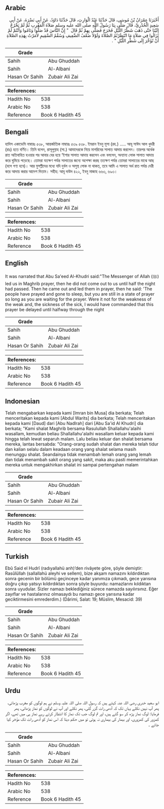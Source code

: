 ## Arabic


<div dir="rtl" lang="ar" style={{fontSize:'larger',backgroundColor:'#f8f9fa',padding:20}}>
أَخْبَرَنَا عِمْرَانُ بْنُ مُوسَى، قَالَ حَدَّثَنَا عَبْدُ الْوَارِثِ، قَالَ حَدَّثَنَا دَاوُدُ، عَنْ أَبِي نَضْرَةَ، عَنْ أَبِي سَعِيدٍ الْخُدْرِيِّ، قَالَ صَلَّى بِنَا رَسُولُ اللَّهِ صلى الله عليه وسلم صَلاَةَ الْمَغْرِبِ ثُمَّ لَمْ يَخْرُجْ إِلَيْنَا حَتَّى ذَهَبَ شَطْرُ اللَّيْلِ فَخَرَجَ فَصَلَّى بِهِمْ ثُمَّ قَالَ ‏ "‏ إِنَّ النَّاسَ قَدْ صَلُّوا وَنَامُوا وَأَنْتُمْ لَمْ تَزَالُوا فِي صَلاَةٍ مَا انْتَظَرْتُمُ الصَّلاَةَ وَلَوْلاَ ضَعْفُ الضَّعِيفِ وَسُقْمُ السَّقِيمِ لأَمَرْتُ بِهَذِهِ الصَّلاَةِ أَنْ تُؤَخَّرَ إِلَى شَطْرِ اللَّيْلِ ‏"‏ ‏.‏
</div>
<div style={{backgroundColor:'#f8f9fa',padding:20, marginBottom: 10}}><table> <thead> <tr> <th>Grade</th> <th></th> </tr> </thead> <tbody> <tr><td>Sahih</td><td>Abu Ghuddah</td></tr><tr><td>Sahih</td><td>Al-Albani</td></tr><tr><td>Hasan Or Sahih</td><td>Zubair Ali Zai</td></tr></tbody></table><table> <thead> <tr> <th>References:</th> <th></th> </tr> </thead> <tbody><tr><td>Hadith No</td><td>538</td></tr><tr><td>Arabic No</td><td>538</td></tr><tr><td>Reference</td><td>Book 6 Hadith 45</td></tr></tbody></table></div>

## Bengali


<div dir="ltr" lang="bn" style={{fontSize:'larger',backgroundColor:'#f8f9fa',padding:20}}>
হাদিস একাডেমি নাম্বারঃ ৫৩৮, আন্তর্জাতিক নাম্বারঃ ৫৩৯ ৫৩৮. ইমরান ইবনু মূসা (রহ.) ..... আবূ সাঈদ আল খুদরী (রাঃ) হতে বর্ণিত। তিনি বলেন, রাসূলুল্লাহ (সা.) আমাদেরকে নিয়ে মাগরিবের সালাত আদায় করলেন। তারপর অর্ধেক রাত অতিবাহিত হওয়ার পর আবার বের হয়ে ‘ইশার সালাত আদায় করলেন এবং বললেন, অন্যান্য লোক সালাত আদায় করে ঘুমিয়ে পড়েছে। তোমরা যতক্ষণ পর্যন্ত সালাতের জন্যে অপেক্ষা করছ ততক্ষণ পর্যন্ত তোমরা সালাতের মাঝে আছ (বলে গণ্য হবে)। আর মুসল্লীদের মধ্যে যদি দুর্বল ও অসুস্থ লোক না থাকত, তবে আমি এ সালাত অর্ধ রাত পর্যন্ত দেরী করে আদায় করার আদেশ দিতাম। সহীহ: আবূ দাউদ ৪২২, ইবনু মাজাহ ৬৬৩, ৬৯৩।
</div>
<div style={{backgroundColor:'#f8f9fa',padding:20, marginBottom: 10}}><table> <thead> <tr> <th>Grade</th> <th></th> </tr> </thead> <tbody> <tr><td>Sahih</td><td>Abu Ghuddah</td></tr><tr><td>Sahih</td><td>Al-Albani</td></tr><tr><td>Hasan Or Sahih</td><td>Zubair Ali Zai</td></tr></tbody></table><table> <thead> <tr> <th>References:</th> <th></th> </tr> </thead> <tbody><tr><td>Hadith No</td><td>538</td></tr><tr><td>Arabic No</td><td>538</td></tr><tr><td>Reference</td><td>Book 6 Hadith 45</td></tr></tbody></table></div>

## English


<div dir="ltr" lang="en" style={{fontSize:'larger',backgroundColor:'#f8f9fa',padding:20}}>
It was narrated that Abu Sa'eed Al-Khudri said:"The Messenger of Allah (ﷺ) led us in Maghrib prayer, then he did not come out to us until half the night had passed. Then he came out and led them in prayer, then he said: 'The people have prayed and gone to sleep, but you are still in a state of prayer so long as you are waiting for the prayer. Were it not for the weakness of the weak and, the sickness of the sick, I would have commanded that this prayer be delayed until halfway through the night
</div>
<div style={{backgroundColor:'#f8f9fa',padding:20, marginBottom: 10}}><table> <thead> <tr> <th>Grade</th> <th></th> </tr> </thead> <tbody> <tr><td>Sahih</td><td>Abu Ghuddah</td></tr><tr><td>Sahih</td><td>Al-Albani</td></tr><tr><td>Hasan Or Sahih</td><td>Zubair Ali Zai</td></tr></tbody></table><table> <thead> <tr> <th>References:</th> <th></th> </tr> </thead> <tbody><tr><td>Hadith No</td><td>538</td></tr><tr><td>Arabic No</td><td>538</td></tr><tr><td>Reference</td><td>Book 6 Hadith 45</td></tr></tbody></table></div>

## Indonesian


<div dir="ltr" lang="id" style={{fontSize:'larger',backgroundColor:'#f8f9fa',padding:20}}>
Telah mengabarkan kepada kami [Imran bin Musa] dia berkata; Telah menceritakan kepada kami [Abdul Warits] dia berkata; Telah menceritakan kepada kami [Daud] dari [Abu Nadlrah] dari [Abu Sa'id Al Khudri] dia berkata; "Kami shalat Maghrib bersama Rasulullah Shallallahu'alaihi wasallam, kemudian beliau Shallallahu'alaihi wasallam keluar kepada kami hingga telah lewat separuh malam. Lalu beliau keluar dan shalat bersama mereka, lantas bersabda: "Orang-orang sudah shalat dan mereka telah tidur dan kalian selalu dalam keadaan orang yang shalat selama masih menunggu shalat. Seandainya tidak menambah lemah orang yang lemah dan tidak menambah sakit orang yang sakit, maka aku pasti memerintahkan mereka untuk mengakhirkan shalat ini sampai pertengahan malam
</div>
<div style={{backgroundColor:'#f8f9fa',padding:20, marginBottom: 10}}><table> <thead> <tr> <th>Grade</th> <th></th> </tr> </thead> <tbody> <tr><td>Sahih</td><td>Abu Ghuddah</td></tr><tr><td>Sahih</td><td>Al-Albani</td></tr><tr><td>Hasan Or Sahih</td><td>Zubair Ali Zai</td></tr></tbody></table><table> <thead> <tr> <th>References:</th> <th></th> </tr> </thead> <tbody><tr><td>Hadith No</td><td>538</td></tr><tr><td>Arabic No</td><td>538</td></tr><tr><td>Reference</td><td>Book 6 Hadith 45</td></tr></tbody></table></div>

## Turkish


<div dir="ltr" lang="tr" style={{fontSize:'larger',backgroundColor:'#f8f9fa',padding:20}}>
Ebû Said el Hudrî (radıyallahü anh)’den rivâyete göre, şöyle demiştir: Rasûlüllah (sallallahü aleyhi ve sellem), bize akşam namazını kıldırdıktan sonra gecenin bir bölümü geçinceye kadar yanımıza çıkmadı, gece yarısına doğru çıkıp yatsıyı kıldırdıktan sonra şöyle buyurdu: namazlarını kıldıktan sonra uyudular. Sizler namazı beklediğiniz sürece namazda sayılırsınız. Eğer zayıflar ve hastalarınız olmasaydı bu namazı gece yarısına kadar geciktirmesini emrederdim.) (Dârimi, Salat: 19; Müslim, Mesacid: 39)
</div>
<div style={{backgroundColor:'#f8f9fa',padding:20, marginBottom: 10}}><table> <thead> <tr> <th>Grade</th> <th></th> </tr> </thead> <tbody> <tr><td>Sahih</td><td>Abu Ghuddah</td></tr><tr><td>Sahih</td><td>Al-Albani</td></tr><tr><td>Hasan Or Sahih</td><td>Zubair Ali Zai</td></tr></tbody></table><table> <thead> <tr> <th>References:</th> <th></th> </tr> </thead> <tbody><tr><td>Hadith No</td><td>538</td></tr><tr><td>Arabic No</td><td>538</td></tr><tr><td>Reference</td><td>Book 6 Hadith 45</td></tr></tbody></table></div>

## Urdu


<div dir="rtl" lang="ur" style={{fontSize:'larger',backgroundColor:'#f8f9fa',padding:20}}>
ابو سعید خدری رضی اللہ عنہ کہتے ہیں کہ رسول اللہ صلی اللہ علیہ وسلم نے ہم لوگوں کو مغرب پڑھائی، پھر آپ نہیں نکلے یہاں تک کہ آدھی رات گزر گئی، پھر نکلے اور آپ نے لوگوں کو نماز پڑھائی، پھر فرمایا: لوگ نماز پڑھ کر سو گئے ہیں، اور تم لوگ جب تک نماز کا انتظار کرتے رہے نماز ہی میں تھے، اگر کمزور کی کمزوری، اور بیمار کی بیماری نہ ہوتی تو میں حکم دیتا کہ اس نماز کو آدھی رات تک مؤخر کیا جائے ۔
</div>
<div style={{backgroundColor:'#f8f9fa',padding:20, marginBottom: 10}}><table> <thead> <tr> <th>Grade</th> <th></th> </tr> </thead> <tbody> <tr><td>Sahih</td><td>Abu Ghuddah</td></tr><tr><td>Sahih</td><td>Al-Albani</td></tr><tr><td>Hasan Or Sahih</td><td>Zubair Ali Zai</td></tr></tbody></table><table> <thead> <tr> <th>References:</th> <th></th> </tr> </thead> <tbody><tr><td>Hadith No</td><td>538</td></tr><tr><td>Arabic No</td><td>538</td></tr><tr><td>Reference</td><td>Book 6 Hadith 45</td></tr></tbody></table></div>